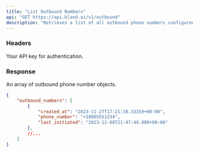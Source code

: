 ```yaml
---
title: "List Outbound Numbers"
api: "GET https://api.bland.ai/v1/outbound"
description: "Retrieves a list of all outbound phone numbers configured for your account, along with their associated settings."
---
```


### Headers

<ParamField header="authorization" type="string" required>
  Your API key for authentication.
</ParamField>

### Response

<ResponseField name="outbound_numbers" type="array">
  An array of outbound phone number objects.
</ResponseField>

<ResponseExample>

```json Response
{
    "outbound_numbers": [
        {
            "created_at": "2023-11-27T17:21:38.33359+00:00",
            "phone_number": "+18005551234",
            "last_initiated": "2023-12-08T21:47:49.808+00:00"
        },
        //...
    ]
}

```
</ResponseExample>


